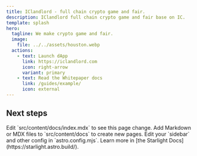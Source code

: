 ```yaml
---
title: IClandlord - full chain crypto game and fair.
description: IClandlord full chain crypto game and fair base on IC.
template: splash
hero:
  tagline: We make crypto game and fair.
  image:
    file: ../../assets/houston.webp
  actions:
    - text: Launch dApp
      link: https://iclandlord.com
      icon: right-arrow
      variant: primary
    - text: Read the Whitepaper docs
      link: /guides/example/
      icon: external
---
```



## Next steps

<CardGrid stagger>
  <Card title='Mint token' icon='pencil'>
    Edit `src/content/docs/index.mdx` to see this page change.
  </Card>
  <Card title='Approve II' icon='add-document'>
    Add Markdown or MDX files to `src/content/docs` to create new pages.
  </Card>
  <Card title='Configure your profile' icon='setting'>
    Edit your `sidebar` and other config in `astro.config.mjs`.
  </Card>
  <Card title='Play the game' icon='open-book'>
    Learn more in [the Starlight Docs](https://starlight.astro.build/).
  </Card>
</CardGrid>
